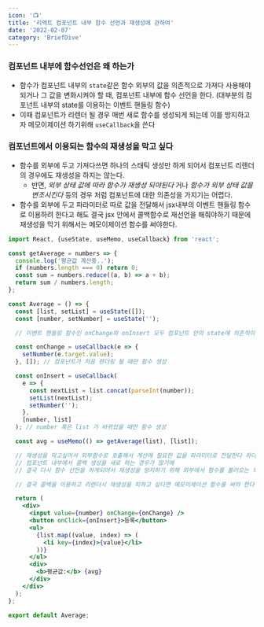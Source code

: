 ```yaml
---
icon: '📺'
title: '리액트 컴포넌트 내부 함수 선언과 재생성에 관하여'
date: '2022-02-07'
category: 'BriefDive'
---
```


### 컴포넌트 내부에 함수선언은 왜 하는가

- 함수가 컴포넌트 내부의 `state`같은 함수 외부의 값을 의존적으로 가져다 사용해야 되거나 그 값을 변화시켜야 할 때, 컴포넌트 내부에 함수 선언을 한다. (대부분의 컴포넌트 내부의 state를 이용하는 이벤트 핸들링 함수)
- 이때 컴포넌트가 리렌더 될 경우 매번 새로 함수를 생성되게 되는데 이를 방지하고자 메모이제이션 하기위해 `useCallback`을 쓴다

### 컴포넌트에서 이용되는 함수의 재생성을 막고 싶다

- 함수를 외부에 두고 가져다쓰면 하나의 스태틱 생성만 하게 되어서 컴포넌트 리렌더의 경우에도 재생성을 하지는 않는다.
  - 반면, _외부 상태 값에 따라 함수가 재생성 되야된다_ 거나 _함수가 외부 상태 값을 변조시킨다_ 등의 경우 처럼 컴포넌트에 대한 의존성을 가지기는 어렵다.
- 함수를 외부에 두고 파라미터로 따로 값을 전달해서 jsx내부의 이벤트 핸들링 함수로 이용하려 한다고 해도 결국 jsx 안에서 콜백함수로 재선언을 해줘야하기 때문에 재생성을 막기 위해서는 메모이제이션 함수를 써야한다.

```jsx
import React, {useState, useMemo, useCallback} from 'react';

const getAverage = numbers => {
  console.log('평균값 계산중..');
  if (numbers.length === 0) return 0;
  const sum = numbers.reduce((a, b) => a + b);
  return sum / numbers.length;
};

const Average = () => {
  const [list, setList] = useState([]);
  const [number, setNumber] = useState('');

  // 이벤트 핸들링 함수인 onChange와 onInsert 모두 컴포넌트 안의 state에 의존적이다

  const onChange = useCallback(e => {
    setNumber(e.target.value);
  }, []); // 컴포넌트가 처음 렌더링 될 때만 함수 생성

  const onInsert = useCallback(
    e => {
      const nextList = list.concat(parseInt(number));
      setList(nextList);
      setNumber('');
    },
    [number, list]
  ); // number 혹은 list 가 바뀌었을 때만 함수 생성

  const avg = useMemo(() => getAverage(list), [list]);

  // 재생성을 막고싶어서 외부함수로 호출해서 계산에 필요한 값을 파라미터로 전달한다 하더라도
  // 컴포넌트 내부에서 콜백 생성을 새로 하는 경우가 많기에
  // 결국 다시 함수 선언을 하게되어서 재생성을 방지하기 위해 외부에서 함수를 불러오는 의미가 없을 수 있다

  // 결국 콜백을 이용하고 리렌더시 재생성을 피하고 싶다면 메모이제이션 함수를 써야 한다

  return (
    <div>
      <input value={number} onChange={onChange} />
      <button onClick={onInsert}>등록</button>
      <ul>
        {list.map((value, index) => (
          <li key={index}>{value}</li>
        ))}
      </ul>
      <div>
        <b>평균값:</b> {avg}
      </div>
    </div>
  );
};

export default Average;
```
